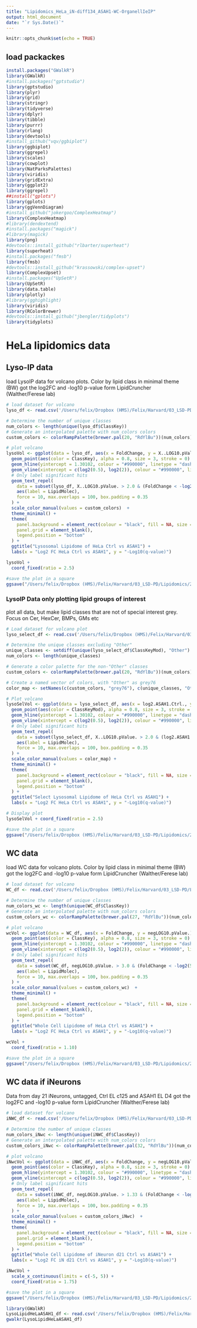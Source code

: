 ```yaml
---
title: "Lipidomics_HeLa_iN-diff134_ASAH1-WC-OrganellIeIP"
output: html_document
date: "`r Sys.Date()`"
---
```


```r
knitr::opts_chunk$set(echo = TRUE)
```

## load packackes
```r
install.packages("GWalkR")
library(GWalkR)
#install.packages("gptstudio")
library(gptstudio)
library(plyr)
library(grid)
library(stringr)
library(tidyverse)
library(dplyr)
library(tibble)
library(purrr)
library(rlang)
library(devtools)
#install_github("vqv/ggbiplot")
library(ggbiplot)
library(ggrepel)
library(scales)
library(cowplot)
library(NatParksPalettes)
library(viridis)
library(gridExtra)
library(ggplot2)
library(ggrepel)
##install("gplots")
library(gplots)
library(ggVennDiagram)
#install_github("jokergoo/ComplexHeatmap")
library(ComplexHeatmap)
#library(dendextend)
#install.packages("magick")
#library(magick)
library(png)
#devtools::install_github("rlbarter/superheat")
library(superheat)
#install.packages("fmsb")
library(fmsb)
#devtools::install_github("krassowski/complex-upset")
library(ComplexUpset)
#install.packages("UpSetR")
library(UpSetR)
library(data.table)
library(plotly)
#library(gghighlight)
library(viridis)
library(RColorBrewer)
#devtools::install_github("jbengler/tidyplots")
library(tidyplots)
```


# HeLa lipidomics data
## Lyso-IP data ##
load LysoIP data for volcano plots. Color by lipid class in minimal theme (BW)
got the log2FC and -log10 p-value form LipidCruncher (Walther/Ferese lab)
```r
# load dataset for volcano 
lyso_df <- read.csv('/Users/felix/Dropbox (HMS)/Felix/Harvard/03_LSD-PD/Lipidomics/20241229_HeLa-Ctrl-ASAH1_LysoIP_lipidocmics/Eval_LysoIP/volcano_plot_CtrlvsASAH1.csv', header=T, sep=',', stringsAsFactors = FALSE)

# Determine the number of unique classes
num_colors <- length(unique(lyso_df$ClassKey))
# Generate an interpolated palette with num_colors colors
custom_colors <- colorRampPalette(brewer.pal(20, "RdYlBu"))(num_colors)

# plot volcano 
lysoVol <- ggplot(data = lyso_df, aes(x = FoldChange, y = X..LOG10.pValue.)) +
  geom_point(aes(color = ClassKey), alpha = 0.8, size = 3, stroke = 0) +
  geom_hline(yintercept = 1.30102, colour = "#990000", linetype = "dashed") +
  geom_vline(xintercept = c(log2(0.5), log2(2)), colour = "#990000", linetype = "dashed") +
  # Only label significant hits
  geom_text_repel(
    data = subset(lyso_df, X..LOG10.pValue. > 2.0 & (FoldChange < -log2(3.5) | FoldChange > log2(3.5))),
    aes(label = LipidMolec),
    force = 10, max.overlaps = 100, box.padding = 0.35
  ) +
  scale_color_manual(values = custom_colors)  +
  theme_minimal() +
  theme(
    panel.background = element_rect(colour = "black", fill = NA, size = 1),
    panel.grid = element_blank(),
    legend.position = "bottom"
  ) +
  ggtitle("Lysosomal Lipidome of HeLa Ctrl vs ASAH1") +
  labs(x = "Log2 FC HeLa Ctrl vs ASAH1", y = "-Log10(q-value)")

lysoVol +
  coord_fixed(ratio = 2.5)

#save the plot in a square 
ggsave("/Users/felix/Dropbox (HMS)/Felix/Harvard/03_LSD-PD/Lipidomics/20241229_HeLa-Ctrl-ASAH1_LysoIP_lipidocmics/Eval_LysoIP/Volcano_LysoIP_CtrlvsASAH1.pdf", width =15, height = 15, units = "cm", dpi=600)

```


### LysoIP Data only plotting lipid groups of interest ###
plot all data, but make lipid classes that are not of special interest grey. Focus on Cer, HexCer, BMPs, GMs etc 
```r
# Load dataset for volcano plot
lyso_select_df <- read.csv('/Users/felix/Dropbox (HMS)/Felix/Harvard/03_LSD-PD/Lipidomics/20241229_HeLa-Ctrl-ASAH1_LysoIP_lipidocmics/Eval_LysoIP/Felix-HeLa-IP-lipidomics_cleaned_norm.csv', header = TRUE, sep = ',', stringsAsFactors = FALSE)

# Determine the unique classes excluding "Other"
unique_classes <- setdiff(unique(lyso_select_df$ClassKeyMod), "Other")
num_colors <- length(unique_classes)

# Generate a color palette for the non-"Other" classes
custom_colors <- colorRampPalette(brewer.pal(20, "RdYlBu"))(num_colors)

# Create a named vector of colors, with "Other" as grey76
color_map <- setNames(c(custom_colors, "grey76"), c(unique_classes, "Other"))

# Plot volcano
lysoSelVol <- ggplot(data = lyso_select_df, aes(x = log2.ASAH1.Ctrl., y = X..LOG10.pValue.)) +
  geom_point(aes(color = ClassKeyMod), alpha = 0.8, size = 3, stroke = 0) +
  geom_hline(yintercept = 1.30102, colour = "#990000", linetype = "dashed") +
  geom_vline(xintercept = c(log2(0.5), log2(2)), colour = "#990000", linetype = "dashed") +
  # Only label significant hits
  geom_text_repel(
    data = subset(lyso_select_df, X..LOG10.pValue. > 2.0 & (log2.ASAH1.Ctrl. < -log2(3.5) | log2.ASAH1.Ctrl. > log2(3.5))),
    aes(label = LipidMolec),
    force = 10, max.overlaps = 100, box.padding = 0.35
  ) +
  scale_color_manual(values = color_map) +
  theme_minimal() +
  theme(
    panel.background = element_rect(colour = "black", fill = NA, size = 1),
    panel.grid = element_blank(),
    legend.position = "bottom"
  ) +
  ggtitle("Select Lysosomal Lipidome of HeLa Ctrl vs ASAH1") +
  labs(x = "Log2 FC HeLa Ctrl vs ASAH1", y = "-Log10(q-value)")

# Display plot
lysoSelVol + coord_fixed(ratio = 2.5)

#save the plot in a square 
ggsave("/Users/felix/Dropbox (HMS)/Felix/Harvard/03_LSD-PD/Lipidomics/20241229_HeLa-Ctrl-ASAH1_LysoIP_lipidocmics/Eval_LysoIP/Volcano_LysoIP_select_CtrlvsASAH1.pdf", width =15, height = 15, units = "cm", dpi=600)


```




## WC data ##
load WC data for volcano plots. Color by lipid class in minimal theme (BW)
got the log2FC and -log10 p-value form LipidCruncher (Walther/Ferese lab)
```r
# load dataset for volcano 
WC_df <- read.csv('/Users/felix/Dropbox (HMS)/Felix/Harvard/03_LSD-PD/Lipidomics/20241229_HeLa-Ctrl-ASAH1_LysoIP_lipidocmics/Eval_WC/volcano_plot_CtrlvsASAH1_noPI.csv', header=T, sep=',', stringsAsFactors = FALSE)

# Determine the number of unique classes
num_colors_wc <- length(unique(WC_df$ClassKey))
# Generate an interpolated palette with num_colors colors
custom_colors_wc <- colorRampPalette(brewer.pal(27, "RdYlBu"))(num_colors_wc)

# plot volcano 
wcVol <- ggplot(data = WC_df, aes(x = FoldChange, y = negLOG10.pValue.)) +
  geom_point(aes(color = ClassKey), alpha = 0.8, size = 3, stroke = 0) +
  geom_hline(yintercept = 1.30102, colour = "#990000", linetype = "dashed") +
  geom_vline(xintercept = c(log2(0.5), log2(2)), colour = "#990000", linetype = "dashed") +
  # Only label significant hits
  geom_text_repel(
    data = subset(WC_df, negLOG10.pValue. > 3.0 & (FoldChange < -log2(5) | FoldChange > log2(5))),
    aes(label = LipidMolec),
    force = 10, max.overlaps = 100, box.padding = 0.35
  ) +
  scale_color_manual(values = custom_colors_wc)  +
  theme_minimal() +
  theme(
    panel.background = element_rect(colour = "black", fill = NA, size = 1),
    panel.grid = element_blank(),
    legend.position = "bottom"
  ) +
  ggtitle("Whole Cell Lipidome of HeLa Ctrl vs ASAH1") +
  labs(x = "Log2 FC HeLa Ctrl vs ASAH1", y = "-Log10(q-value)")

wcVol +
  coord_fixed(ratio = 1.10)

#save the plot in a square 
ggsave("/Users/felix/Dropbox (HMS)/Felix/Harvard/03_LSD-PD/Lipidomics/20241229_HeLa-Ctrl-ASAH1_LysoIP_lipidocmics/Eval_WC/Volcano_WC_CtrlvsASAH1.pdf", width =20, height = 20, units = "cm", dpi=600)

```



## WC data if iNeurons ##
Data from day 21 iNeurons, untagged, Ctrl EL c125 and ASAH1 EL D4
got the log2FC and -log10 p-value form LipidCruncher (Walther/Ferese lab)
```r
# load dataset for volcano 
iNWC_df <- read.csv('/Users/felix/Dropbox (HMS)/Felix/Harvard/03_LSD-PD/Lipidomics/20250206_diff133_iNd21_Untagged_CtrlEL_ASAH1EL_EndoIP_Lipidomics/Eval/plots/volcano_data_CtrlASAH1.csv', header=T, sep=',', stringsAsFactors = FALSE)

# Determine the number of unique classes
num_colors_iNwc <- length(unique(iNWC_df$ClassKey))
# Generate an interpolated palette with num_colors colors
custom_colors_iNwc <- colorRampPalette(brewer.pal(32, "RdYlBu"))(num_colors_iNwc)

# plot volcano 
iNwcVol <- ggplot(data = iNWC_df, aes(x = FoldChange, y = negLOG10.pValue.)) +
  geom_point(aes(color = ClassKey), alpha = 0.8, size = 3, stroke = 0) +
  geom_hline(yintercept = 1.30102, colour = "#990000", linetype = "dashed") +
  geom_vline(xintercept = c(log2(0.5), log2(2)), colour = "#990000", linetype = "dashed") +
  # Only label significant hits
  geom_text_repel(
    data = subset(iNWC_df, negLOG10.pValue. > 1.33 & (FoldChange < -log2(3) | FoldChange > log2(3))),
    aes(label = LipidMolec),
    force = 10, max.overlaps = 100, box.padding = 0.35
  ) +
  scale_color_manual(values = custom_colors_iNwc)  +
  theme_minimal() +
  theme(
    panel.background = element_rect(colour = "black", fill = NA, size = 1),
    panel.grid = element_blank(),
    legend.position = "bottom"
  ) +
  ggtitle("Whole Cell Lipidome of iNeuron d21 Ctrl vs ASAH1") +
  labs(x = "Log2 FC iN d21 Ctrl vs ASAH1", y = "-Log10(q-value)")

iNwcVol +
  scale_x_continuous(limits = c(-5, 5)) +
  coord_fixed(ratio = 1.75)

#save the plot in a square 
ggsave("/Users/felix/Dropbox (HMS)/Felix/Harvard/03_LSD-PD/Lipidomics/20250206_diff133_iNd21_Untagged_CtrlEL_ASAH1EL_EndoIP_Lipidomics/Eval/plots/Volcano_iNWC_CtrlvsASAH1.pdf", width =20, height = 20, units = "cm", dpi=600)

```



```r
library(GWalkR)
LysoLipidHeLaASAH1_df <- read.csv('/Users/felix/Dropbox (HMS)/Felix/Harvard/03_LSD-PD/Lipidomics/20241229_HeLa-Ctrl-ASAH1_LysoIP_lipidocmics/Eval_LysoIP/Felix-HeLa-IP-lipidomics_cleaned_norm.csv', header=T, sep=',', stringsAsFactors = FALSE)
gwalkr(LysoLipidHeLaASAH1_df)
```

